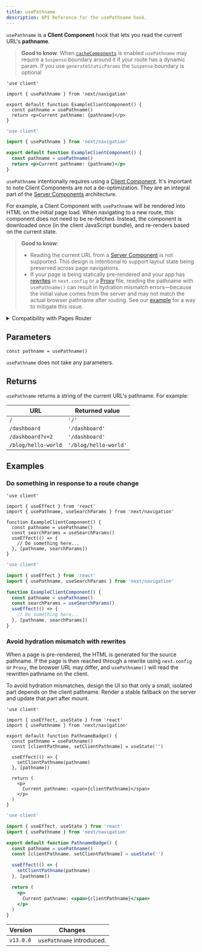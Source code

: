 ```yaml
---
title: usePathname
description: API Reference for the usePathname hook.
---
```


`usePathname` is a **Client Component** hook that lets you read the current URL's **pathname**.

> **Good to know**: When [`cacheComponents`](/docs/app/api-reference/config/next-config-js/cacheComponents) is enabled `usePathname` may require a `Suspense` boundary around it if your route has a dynamic param. If you use `generateStaticParams` the `Suspense` boundary is optional

```tsx filename="app/example-client-component.tsx" switcher
'use client'

import { usePathname } from 'next/navigation'

export default function ExampleClientComponent() {
  const pathname = usePathname()
  return <p>Current pathname: {pathname}</p>
}
```

```jsx filename="app/example-client-component.js" switcher
'use client'

import { usePathname } from 'next/navigation'

export default function ExampleClientComponent() {
  const pathname = usePathname()
  return <p>Current pathname: {pathname}</p>
}
```

`usePathname` intentionally requires using a [Client Component](/docs/app/getting-started/server-and-client-components). It's important to note Client Components are not a de-optimization. They are an integral part of the [Server Components](/docs/app/getting-started/server-and-client-components) architecture.

For example, a Client Component with `usePathname` will be rendered into HTML on the initial page load. When navigating to a new route, this component does not need to be re-fetched. Instead, the component is downloaded once (in the client JavaScript bundle), and re-renders based on the current state.

> **Good to know**:
>
> - Reading the current URL from a [Server Component](/docs/app/getting-started/server-and-client-components) is not supported. This design is intentional to support layout state being preserved across page navigations.
> - If your page is being statically pre-rendered and your app has [rewrites](/docs/app/api-reference/config/next-config-js/rewrites) in `next.config` or a [Proxy](/docs/app/api-reference/file-conventions/proxy) file, reading the pathname with `usePathname()` can result in hydration mismatch errors—because the initial value comes from the server and may not match the actual browser pathname after routing. See our [example](#avoid-hydration-mismatch-with-rewrites) for a way to mitigate this issue.

<details>

<summary>Compatibility with Pages Router</summary>

If you have components that use `usePathname` and they are imported into routes within the Pages Router, be aware that `usePathname` may return `null` if the router is not yet initialized. This can occur in cases such as [fallback routes](/docs/pages/api-reference/functions/get-static-paths#fallback-true) or during [Automatic Static Optimization](https://nextjs.org/docs/pages/building-your-application/rendering/static#automatic-static-optimization) in the Pages Router.

To enhance compatibility between routing systems, if your project contains both an `app` and a `pages` directory, Next.js will automatically adjust the return type of `usePathname`.

</details>

## Parameters

```tsx
const pathname = usePathname()
```

`usePathname` does not take any parameters.

## Returns

`usePathname` returns a string of the current URL's pathname. For example:

| URL                 | Returned value        |
| ------------------- | --------------------- |
| `/`                 | `'/'`                 |
| `/dashboard`        | `'/dashboard'`        |
| `/dashboard?v=2`    | `'/dashboard'`        |
| `/blog/hello-world` | `'/blog/hello-world'` |

## Examples

### Do something in response to a route change

```tsx filename="app/example-client-component.tsx" switcher
'use client'

import { useEffect } from 'react'
import { usePathname, useSearchParams } from 'next/navigation'

function ExampleClientComponent() {
  const pathname = usePathname()
  const searchParams = useSearchParams()
  useEffect(() => {
    // Do something here...
  }, [pathname, searchParams])
}
```

```jsx filename="app/example-client-component.js" switcher
'use client'

import { useEffect } from 'react'
import { usePathname, useSearchParams } from 'next/navigation'

function ExampleClientComponent() {
  const pathname = usePathname()
  const searchParams = useSearchParams()
  useEffect(() => {
    // Do something here...
  }, [pathname, searchParams])
}
```

### Avoid hydration mismatch with rewrites

When a page is pre-rendered, the HTML is generated for the source pathname. If the page is then reached through a rewrite using `next.config` or `Proxy`, the browser URL may differ, and `usePathname()` will read the rewritten pathname on the client.

To avoid hydration mismatches, design the UI so that only a small, isolated part depends on the client pathname. Render a stable fallback on the server and update that part after mount.

```tsx filename="app/example-client-component.tsx" switcher
'use client'

import { useEffect, useState } from 'react'
import { usePathname } from 'next/navigation'

export default function PathnameBadge() {
  const pathname = usePathname()
  const [clientPathname, setClientPathname] = useState('')

  useEffect(() => {
    setClientPathname(pathname)
  }, [pathname])

  return (
    <p>
      Current pathname: <span>{clientPathname}</span>
    </p>
  )
}
```

```jsx filename="app/example-client-component.js" switcher
'use client'

import { useEffect, useState } from 'react'
import { usePathname } from 'next/navigation'

export default function PathnameBadge() {
  const pathname = usePathname()
  const [clientPathname, setClientPathname] = useState('')

  useEffect(() => {
    setClientPathname(pathname)
  }, [pathname])

  return (
    <p>
      Current pathname: <span>{clientPathname}</span>
    </p>
  )
}
```

| Version   | Changes                   |
| --------- | ------------------------- |
| `v13.0.0` | `usePathname` introduced. |
